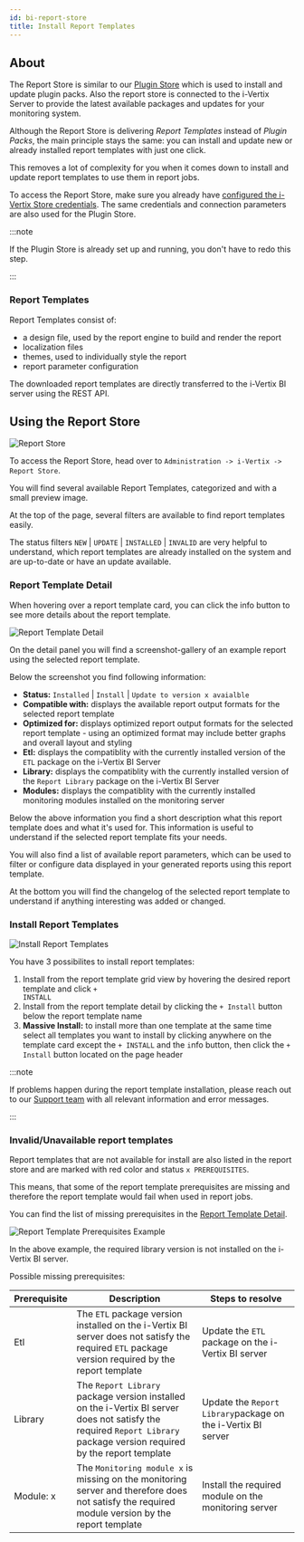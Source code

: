 ```yaml
---
id: bi-report-store
title: Install Report Templates
---
```



## About

The Report Store is similar to our [Plugin Store](../../monitoring-resources/monitoring-basics/plugin-packs) which is used to install and update plugin packs.
Also the report store is connected to the i-Vertix Server to provide the latest available packages and updates for your monitoring system.

Although the Report Store is delivering *Report Templates* instead of *Plugin Packs*, the main principle stays the same:
you can install and update new or already installed report templates with just one click.

This removes a lot of complexity for you when it comes down to install and update report templates to use them in report jobs.

To access the Report Store, make sure you already have [configured the i-Vertix Store credentials](../../quick-start-guide/how-to-configure-central-and-poller/plugin-store-configuration).
The same credentials and connection parameters are also used for the Plugin Store.

:::note

If the Plugin Store is already set up and running, you don't have to redo this step.

:::

### Report Templates

Report Templates consist of:

- a design file, used by the report engine to build and render the report
- localization files
- themes, used to individually style the report
- report parameter configuration

The downloaded report templates are directly transferred to the i-Vertix BI server using the REST API.

## Using the Report Store

![Report Store](../../assets/bi/report_store_overview.png)

To access the Report Store, head over to `Administration -> i-Vertix -> Report Store`.

You will find several available Report Templates, categorized and with a small preview image.

At the top of the page, several filters are available to find report templates easily.

The status filters `NEW` | `UPDATE` | `INSTALLED` | `INVALID` are very helpful to understand,
which report templates are already installed on the system and are up-to-date or have an update available.

### Report Template Detail

When hovering over a report template card, you can click the info button to see more details about the report template.

![Report Template Detail](../../assets/bi/report_store_detail.png)

On the detail panel you will find a screenshot-gallery of an example report using the selected report template.

Below the screenshot you find following information:

- **Status:** `Installed` | `Install` | `Update to version x avaialble`
- **Compatible with:** displays the available report output formats for the selected report template
- **Optimized for:** displays optimized report output formats for the selected report template -
using an optimized format may include better graphs and overall layout and styling
- **Etl:** displays the compatiblity with the currently installed version of the `ETL` package on the i-Vertix BI Server
- **Library:** displays the compatiblity with the currently installed version of the `Report Library` package on the i-Vertix BI Server
- **Modules:** displays the compatiblity with the currently installed monitoring modules installed on the monitoring server

Below the above information you find a short description what this report template does and what it's used for.
This information is useful to understand if the selected report template fits your needs.

You will also find a list of available report parameters, which can be used to filter or configure data displayed
in your generated reports using this report template.

At the bottom you will find the changelog of the selected report template to understand if anything interesting was added or changed.

### Install Report Templates

![Install Report Templates](../../assets/bi/report_store_install.png)

You have 3 possibilites to install report templates:

1. <ImageCounter num={1} /> Install from the report template grid view by hovering the desired report template and click <code>+ INSTALL</code>
2. <ImageCounter num={2} /> Install from the report template detail by clicking the <code>+ Install</code> button below the report template name
3. **Massive Install:** to install more than one template at the same time select all templates you want to install by clicking anywhere on
the template card except the `+ INSTALL` and the `i`nfo button, then click the `+ Install` button located on the page header

:::note

If problems happen during the report template installation, please reach out to our [Support team](mailto:support@i-vertix.com)
with all relevant information and error messages.

:::

### Invalid/Unavailable report templates

Report templates that are not available for install are also listed in the report store and are marked with red color and status `x PREREQUISITES`.

This means, that some of the report template prerequisites are missing and therefore the report template would fail when used in report jobs.

You can find the list of missing prerequisites in the [Report Template Detail](./bi-report-store#report-template-detail).

![Report Template Prerequisites Example](../../assets/bi/report_store_prerequsites.png)

In the above example, the required library version is not installed on the i-Vertix BI server.

Possible missing prerequisites:

| Prerequisite | Description                                                                                                                                                             | Steps to resolve                                             |
| ------------ | ----------------------------------------------------------------------------------------------------------------------------------------------------------------------- | ------------------------------------------------------------ |
| Etl          | The `ETL` package version installed on the i-Vertix BI server does not satisfy the required `ETL` package version required by the report template                       | Update the `ETL` package on the i-Vertix BI server           |
| Library      | The `Report Library` package version installed on the i-Vertix BI server does not satisfy the required `Report Library` package version required by the report template | Update the `Report Library`package on the i-Vertix BI server |
| Module: x    | The `Monitoring module x` is missing on the monitoring server and therefore does not satisfy the required module version by the report template                         | Install the required module on the monitoring server         |
